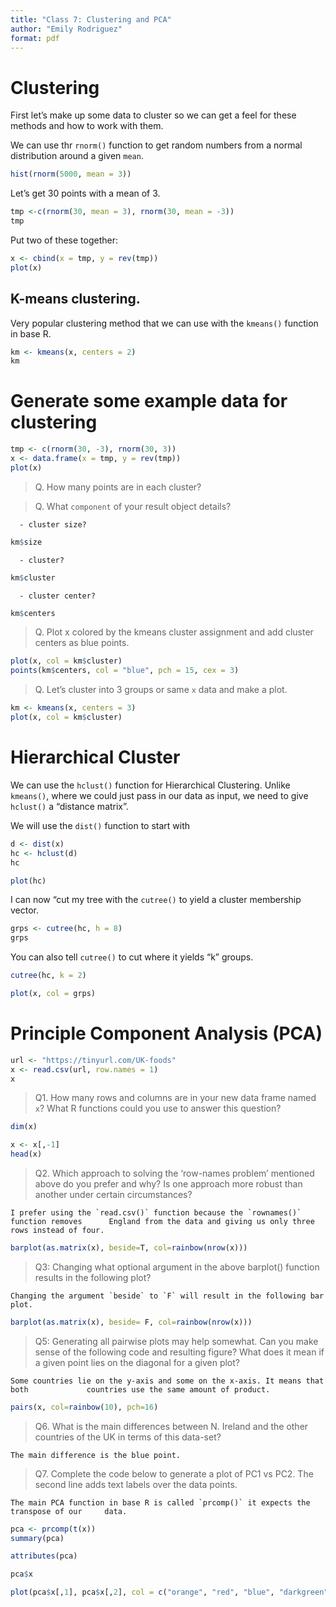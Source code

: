 ```yaml
---
title: "Class 7: Clustering and PCA"
author: "Emily Rodriguez"
format: pdf
---
```


# Clustering

First let's make up some data to cluster so we can get a feel for these methods and how to work with them.

We can use thr `rnorm()` function to get random numbers from a normal distribution around a given `mean`.

```r
hist(rnorm(5000, mean = 3))
```

Let's get 30 points with a mean of 3.

```r
tmp <-c(rnorm(30, mean = 3), rnorm(30, mean = -3))
tmp
```

Put two of these together:
```r
x <- cbind(x = tmp, y = rev(tmp))
plot(x)
```


## K-means clustering.

Very popular clustering method that we can use with the `kmeans()` function in base R.

```r
km <- kmeans(x, centers = 2)
km
```


# Generate some example data for clustering

```r
tmp <- c(rnorm(30, -3), rnorm(30, 3))
x <- data.frame(x = tmp, y = rev(tmp))
plot(x)
```


> Q. How many points are in each cluster?

> Q. What `component` of your result object details?

      - cluster size?
```r
km$size
```

      - cluster?
```r
km$cluster
```

      - cluster center?
```r
km$centers
```

> Q. Plot x colored by the kmeans cluster assignment and add cluster centers as blue points.

```r
plot(x, col = km$cluster)
points(km$centers, col = "blue", pch = 15, cex = 3)
```

> Q. Let's cluster into 3 groups or same `x` data and make a plot.

```r
km <- kmeans(x, centers = 3)
plot(x, col = km$cluster)
```

# Hierarchical Cluster 

We can use the `hclust()` function for Hierarchical Clustering. Unlike `kmeans()`, where we could just pass in our data as input, we need to give `hclust()` a "distance matrix". 


We will use the `dist()` function to start with

```r
d <- dist(x)
hc <- hclust(d)
hc
```


```r
plot(hc)
```


I can now "cut my tree with the `cutree()` to yield a cluster membership vector.

```r
grps <- cutree(hc, h = 8)
grps
```

You can also tell `cutree()` to cut where it yields "k" groups.

```r
cutree(hc, k = 2)
```

```r
plot(x, col = grps)
```

# Principle Component Analysis (PCA)

```r
url <- "https://tinyurl.com/UK-foods"
x <- read.csv(url, row.names = 1)
x
```

> Q1. How many rows and columns are in your new data frame named `x`? What R functions could you use to answer this question?

```r
dim(x)
```


```r
x <- x[,-1]
head(x)
```

>Q2. Which approach to solving the ‘row-names problem’ mentioned above do you prefer and why? Is one approach more robust than another under certain circumstances?

    I prefer using the `read.csv()` function because the `rownames()` function removes      England from the data and giving us only three rows instead of four.

```r
barplot(as.matrix(x), beside=T, col=rainbow(nrow(x)))
```

>Q3: Changing what optional argument in the above barplot() function results in the following plot?

    Changing the argument `beside` to `F` will result in the following bar plot.

```r
barplot(as.matrix(x), beside= F, col=rainbow(nrow(x)))
```


>Q5: Generating all pairwise plots may help somewhat. Can you make sense of the following code and resulting figure? What does it mean if a given point lies on the diagonal for a given plot?

    Some countries lie on the y-axis and some on the x-axis. It means that both             countries use the same amount of product.


```r
pairs(x, col=rainbow(10), pch=16)
```

>Q6. What is the main differences between N. Ireland and the other countries of the UK in terms of this data-set?

    The main difference is the blue point.

>Q7. Complete the code below to generate a plot of PC1 vs PC2. The second line adds text labels over the data points.

    The main PCA function in base R is called `prcomp()` it expects the transpose of our     data.

```r
pca <- prcomp(t(x))
summary(pca)
```

```r
attributes(pca)
```


```r
pca$x
```


```r
plot(pca$x[,1], pca$x[,2], col = c("orange", "red", "blue", "darkgreen"), pch = 16)
```






